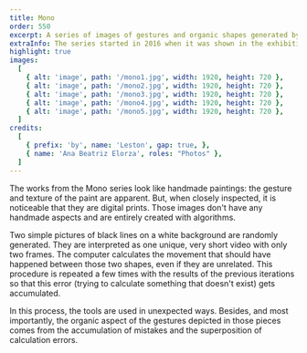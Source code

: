```yaml
---
title: Mono
order: 550
excerpt: A series of images of gestures and organic shapes generated by the accumulation of algorithmic errors.
extraInfo: The series started in 2016 when it was shown in the exhibition Periscópio at Zipper Gallery, curated by Fernando Velázquez. It has been developed until this day.
highlight: true
images:
  [
    { alt: 'image', path: '/mono1.jpg', width: 1920, height: 720 },
    { alt: 'image', path: '/mono2.jpg', width: 1920, height: 720 },
    { alt: 'image', path: '/mono3.jpg', width: 1920, height: 720 },
    { alt: 'image', path: '/mono4.jpg', width: 1920, height: 720 },
    { alt: 'image', path: '/mono5.jpg', width: 1920, height: 720 },
  ]
credits:
  [
    { prefix: 'by', name: 'Leston', gap: true, },
    { name: 'Ana Beatriz Elorza', roles: "Photos" },
  ]
---
```

The works from the Mono series look like handmade paintings: the gesture and texture of the paint are apparent. But, when closely inspected, it is noticeable that they are digital prints. Those images don't have any handmade aspects and are entirely created with algorithms.

Two simple pictures of black lines on a white background are randomly generated. They are interpreted as one unique, very short video with only two frames. The computer calculates the movement that should have happened between those two shapes, even if they are unrelated. This procedure is repeated a few times with the results of the previous iterations so that this error (trying to calculate something that doesn't exist) gets accumulated.

In this process, the tools are used in unexpected ways. Besides, and most importantly, the organic aspect of the gestures depicted in those pieces comes from the accumulation of mistakes and the superposition of calculation errors.

